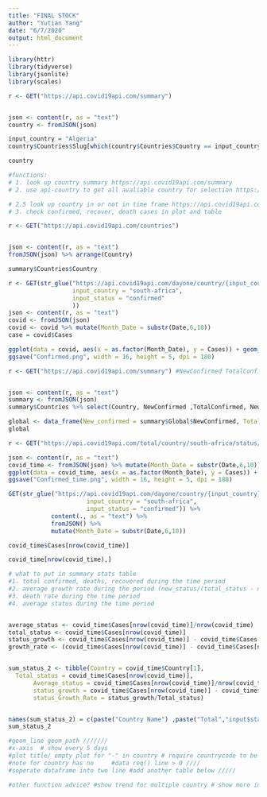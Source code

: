 ```yaml
---
title: "FINAL STOCK"
author: "Yutian Yang"
date: "6/7/2020"
output: html_document
---
```


```r
library(httr)
library(tidyverse)
library(jsonlite)
library(scales)
```


```r
r <- GET("https://api.covid19api.com/summary")


json <- content(r, as = "text")
country <- fromJSON(json)

input_country = "Algeria"
country$Countries$Slug[which(country$Countries$Country == input_country)]
```
```r
country
```

```r
#functions:
# 1. look up country summary https://api.covid19api.com/summary
# 2. use api-country to get all avaliable country for selection https://api.covid19api.com/countries 

# 2.5 look up country in or not in time frame https://api.covid19api.com/dayone/country/south-africa/status/confirmed https://api.covid19api.com/total/country/south-africa/status/confirmed?from=2020-03-01T00:00:00Z&to=2020-04-01T00:00:00Z
# 3. check confirmed, recover, death cases in plot and table
```

```r
r <- GET("https://api.covid19api.com/countries")


json <- content(r, as = "text")
fromJSON(json) %>% arrange(Country)
```

```r
summary$Countries$Country
```


```r
r <- GET(str_glue("https://api.covid19api.com/dayone/country/{input_country}/status/{input_status}",
                  input_country = "south-africa",
                  input_status = "confirmed"
                  ))
json <- content(r, as = "text")
covid <- fromJSON(json)
covid <- covid %>% mutate(Month_Date = substr(Date,6,10))
case = covid$Cases

ggplot(data = covid, aes(x = as.factor(Month_Date), y = Cases)) + geom_point()  +  theme(axis.text.x=element_text(angle=50, size=6, vjust=0.5))
ggsave("Confirmed.png", width = 16, height = 5, dpi = 180)
```
```r

r <- GET("https://api.covid19api.com/summary") #NewConfirmed TotalConfirmed NewDeaths TotalDeaths NewRecovered TotalRecovered


json <- content(r, as = "text")
summary <- fromJSON(json)
summary$Countries %>% select(Country, NewConfirmed ,TotalConfirmed, NewDeaths, TotalDeaths, NewRecovered, TotalRecovered)
```
```r

global <- data_frame(New_confirmed = summary$Global$NewConfirmed, Total_confirmed = summary$Global$TotalConfirmed, New_death = summary$Global$NewDeaths, Total_deaths = summary$Global$TotalDeaths, New_recovered = summary$Global$NewRecovered, Total_recovered = summary$Global$TotalRecovered) %>% mutate(Death_rate = percent(Total_deaths/Total_confirmed))
global
```
```r

r <- GET("https://api.covid19api.com/total/country/south-africa/status/confirmed?from=2020-03-01T00:00:00Z&to=2020-04-08T00:00:00Z")

json <- content(r, as = "text")
covid_time <- fromJSON(json) %>% mutate(Month_Date = substr(Date,6,10))
ggplot(data = covid_time, aes(x = as.factor(Month_Date), y = Cases)) + geom_point()  +  theme(axis.text.x=element_text(angle=50, size=4, vjust=0.5))
ggsave("Confirmed_time.png", width = 16, height = 5, dpi = 180)
```
```r
GET(str_glue("https://api.covid19api.com/dayone/country/{input_country}/status/{input_status}",
                      input_country = "south-africa",
                      input_status = "confirmed")) %>% 
            content(., as = "text") %>%
            fromJSON() %>% 
            mutate(Month_Date = substr(Date,6,10))
```
```r
covid_time$Cases[nrow(covid_time)]

covid_time[nrow(covid_time),]
```


```r
# what to put in summary stats table
#1. total confirmed, deaths, recovered during the time period
#2. average growth rate during the period (new_status/(total_status - new_status))
#3. death rate during the time period
#4. average status during the time period


average_status <- covid_time$Cases[nrow(covid_time)]/nrow(covid_time)
total_status <- covid_time$Cases[nrow(covid_time)]
status_growth <- covid_time$Cases[nrow(covid_time)] - covid_time$Cases[1]
growth_rate <- (covid_time$Cases[nrow(covid_time)] - covid_time$Cases[nrow(covid_time)-1]) / covid_time$Cases[nrow(covid_time)-1]


sum_status_2 <- tibble(Country = covid_time$Country[1],
  Total_status = covid_time$Cases[nrow(covid_time)],
       Average_status = covid_time$Cases[nrow(covid_time)]/nrow(covid_time),
       status_growth = covid_time$Cases[nrow(covid_time)] - covid_time$Cases[1],
       status_Growth_Rate = status_growth/Total_status)


names(sum_status_2) = c(paste("Country Name") ,paste("Total","input$status"),paste("Average","input$status"),paste("input$status", "Population Growth"),paste("input$status","Growth Rate"))
sum_status_2
```

```r
#geom_line geom_path ///////
#x-axis  # show every 5 days
#plot title/ empty plot for "-" in country # require countrycode to be req() //////
#note for country has no     #data req() line > 0 ////
#seperate dataframe into two line #add another table below /////

#other function advice? #show trend for multiple country # show more information in the graph 
```

